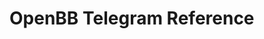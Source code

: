 # OpenBB Telegram Reference


<ul className="grid grid-cols-1 md:grid-cols-2 lg:grid-cols-3 xl:grid-cols-4 gap-4 -ml-6">

<ReferenceCard
        title="charts"
        description="c c15m c3m c5m cc cd chart chartfib chartsr cm cw"
        url="/bot/reference/telegram/charts"
    />
<ReferenceCard
        title="crypto"
        description="bigprints bio compfees defi fees ir prints top tvl"
        url="/bot/reference/telegram/crypto"
    />
<ReferenceCard
        title="darkpool"
        description="allblocks alldp allprints bigprintsdp levels sectors summary topsum"
        url="/bot/reference/telegram/darkpool"
    />
<ReferenceCard
        title="discovery"
        description="arktrades fgindex halts holidays ipolist pop trendingst wsb"
        url="/bot/reference/telegram/discovery"
    />
<ReferenceCard
        title="duediligence"
        description="ah analyst bio_stocks customer divinfo earnings ermove financials insiders instholdings nexter pm pt sec splits supplier ytd"
        url="/bot/reference/telegram/duediligence"
    />
<ReferenceCard
        title="economy"
        description="bonds calendar commodities currencies fedrates indices revrepo yieldcurve"
        url="/bot/reference/telegram/economy"
    />
<ReferenceCard
        title="etf"
        description="holdings tops"
        url="/bot/reference/telegram/etf"
    />
<ReferenceCard
        title="flow"
        description="bigflow sectorsflow summaryflow day open prem unu wk day exp top wk"
        url="/bot/reference/telegram/flow"
    />
<ReferenceCard
        title="fun"
        description="8ball flip urban"
        url="/bot/reference/telegram/fun"
    />
<ReferenceCard
        title="general"
        description="futures news quote ta"
        url="/bot/reference/telegram/general"
    />
<ReferenceCard
        title="government"
        description="contracts house senate"
        url="/bot/reference/telegram/government"
    />
<ReferenceCard
        title="info"
        description="about start"
        url="/bot/reference/telegram/info"
    />
<ReferenceCard
        title="nft"
        description="nftcollection nfttop"
        url="/bot/reference/telegram/nft"
    />
<ReferenceCard
        title="options"
        description="chains equitypc gamma highiv hist indexpc itm iv maxpain oi oichart opstats smile topoi topoichange topstrikevol topvol topvoletf unu uoastock vol vsurf"
        url="/bot/reference/telegram/options"
    />
<ReferenceCard
        title="overview"
        description="heatchart heatmap markets watchlist watchlist_add watchlist_remove"
        url="/bot/reference/telegram/overview"
    />
<ReferenceCard
        title="screeners"
        description="screener ah all pm"
        url="/bot/reference/telegram/screeners"
    />
<ReferenceCard
        title="short_data"
        description="borrowed hsi shortrate shortvol topshortvol"
        url="/bot/reference/telegram/short_data"
    />
</ul>
